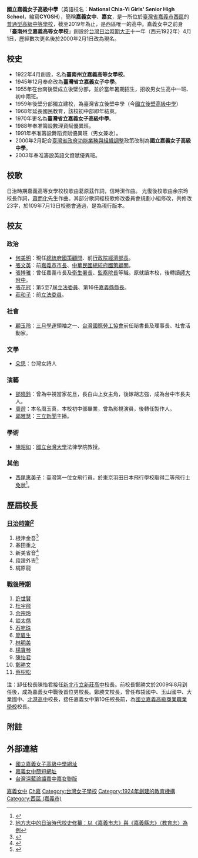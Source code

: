 {{Notability Unreferenced|time=2021-03-13T08:00:47+00:00}}
{{coord|23|28|25|N|120|27|1|E|display=title|pushpin_map=Taiwan Chiayi}}
{{Infobox School
|name           = 國立嘉義女子高級中學
|other_name     = [[英语|English]]：'''National Chia-Yi Girls' Senior High School'''<br>[[日本語|日本語]]：'''こくりつかぎじょしこうきゅうちゅうがく''' 
|image          = National Chia-Yi Girls' Senior High School (Taiwan).jpg
|logo           = Chia-Yi_Girls'_Senior_logo.jpg
|type           = [[普通型高級中等學校|普通型高級中等學校]]
|religion       = 
|affiliation    = [[File:ROC_Ministry_of_Education_Seal.svg|20px]][[中華民國教育部|教育部]]
|established    = 1922年
|founder        = 
|college        = 
|district       = {{ROC}}[[臺灣省|臺灣省]][[嘉義市|嘉義市]][[西區_(嘉義市)|西區]]
|president      = 
|principal      = 蔡枳松
|dean           = 
|staff          = 
|faculty        = 
|grades         = 高一至高三
|gender         = 女生（僅舞蹈班有招收男生）
|students       = 
|classes        = 
|class          = 
|area           = 46,092平方公尺
|motto          = 誠 仁 新 毅
|mascot         = 
|tree           = 
|colors         = 
|magazine       = 
|information    = 
|sc             = 
|cs             = 
|house          = 
|athletics      = 
|conference     = 
|number         = 05-225-4603
|fax            = 
|website        = http://www.cygsh.cy.edu.tw/
|address        =60069 嘉義市西區垂楊路243號
}}

'''國立嘉義女子高級中學'''（英語校名：'''National Chia-Yi Girls' Senior High School'''，縮寫'''CYGSH'''），簡稱'''嘉義女中'''、'''嘉女'''，是一所位於[[臺灣省|臺灣省]][[嘉義市|嘉義市]][[西區_(嘉義市)|西區]]的[[普通型高級中等學校|普通型高級中等學校]]，截至2019年為止，是西區唯一的高中。嘉義女中之前身「'''臺南州立嘉義高等女學校'''」創設於[[台灣日治時期|台灣日治時期]][[大正|大正]]十一年（西元1922年）4月1日，歷經數次更名後於2000年2月1日改為現名。

==校史==
*1922年4月創設，名為'''臺南州立嘉義高等女學校'''。
*1945年12月奉命改為'''臺灣省立嘉義女子中學'''。
*1955年在台南後壁成立後壁分部，並於當年暑期招生，招收男女生高中一班、初中兩班。
*1959年後壁分部獨立建校，為臺灣省立後壁中學（今[[國立後壁高級中學|國立後壁高級中學]]）
*1968年延長國民教育，該校初中部即年結束。
*1970年更名為'''臺灣省立嘉義女子高級中學'''。
*1988年奉准籌設數理資賦優異班。
*1991年奉准籌設舞蹈資賦優異班（男女兼收）。
*2000年2月配合[[臺灣省政府功能業務與組織調整|臺灣省政府功能業務與組織調整]]政策改制為'''國立嘉義女子高級中學'''。
*2003年奉准籌設英語文資賦優異班。

==校歌==
日治時期嘉義高等女學校校歌由葛原茲作詞，信時潔作曲。
光復後校歌由余宗玲校長作詞，[[蕭而化|蕭而化]]先生作曲。其部分歌詞經校歌修改委員會規劃小組修改，共修改23字，於109年7月13日校務會通過，是為現行版本。

==校友==
===政治===
*[[何美玥|何美玥]]：現任[[總統府國策顧問|總統府國策顧問]]、前[[行政院|行政院]][[經濟部長|經濟部長]]。
*[[張文英|張文英]]：前[[嘉義市市長|嘉義市市長]]、[[中華民國|中華民國]][[總統府|總統府]][[國策顧問|國策顧問]]。
*[[張博雅|張博雅]]：曾任嘉義市長及[[衛生署長|衛生署長]]、[[監察院長|監察院長]]等職。原就讀本校，後轉讀[[師大附中|師大附中]]。
*[[張花冠|張花冠]]：第5至7屆[[立法委員|立法委員]]、第16任[[嘉義縣縣長|嘉義縣縣長]]。 
*[[莊和子|莊和子]]：前[[立法委員|立法委員]]。

===社會===
*[[顧玉玲|顧玉玲]]：[[三月學運|三月學運]]領袖之一、[[台灣國際勞工協會|台灣國際勞工協會]]前任祕書長及理事長、社會活動家。
===文學===
*[[朵思|朵思]]：台灣女詩人
===演藝===
*[[邵曉鈴|邵曉鈴]]：曾為中視當家花旦，長白山上女主角，後嫁胡志強，成為台中市長夫人。
*[[周遊|周遊]]：本名周玉真，本校初中部畢業，曾為影視演員，後轉任製作人。
*[[郭雅慧|郭雅慧]]：[[三立新聞|三立新聞]]主播。

===學術===
*[[陳昭如|陳昭如]]：[[國立台灣大學|國立台灣大學]]法律學院教授。

=== 其他 ===

* [[西尾惠美子|西尾惠美子]]：臺灣第一位女飛行員，於東京羽田日本飛行學校取得二等飛行士[[免許|免狀]]<ref name=":0">{{Cite book|title=臺灣航空發達史|last=大竹|first=文輔|year=1939|location=臺北市 |pages=497-512|url=https://tm.ncl.edu.tw/article?u=008_103_000030}}</ref>。

==歷屆校長==
===[[臺灣日治時期|日治時期]]<ref>[https://www.th.gov.tw/new_site/05publish/03publishquery/02journal/01download.php?COLLECNUM=401067404 地方志中的日治時代校史修纂：以《嘉義市志》與《嘉義縣志》〈教育志〉為例]</ref>===
#根津金吾<ref>{{Cite web|url=https://memory.culture.tw/Home/Detail?Id=251275&IndexCode=Culture_Object|title=嘉義女中校門|accessdate=2021-03-21|publisher=中華民國文化部}}</ref>
#春田重之
#新美省音<ref>{{Cite web|url=http://nrch.culture.tw/twpedia.aspx?id=100820|title=嘉義高等女學校|accessdate=2021-03-21|publisher=中華民國文化部|date=2013-01-17|archive-date=2021-04-13|archive-url=https://web.archive.org/web/20210413132154/http://nrch.culture.tw/twpedia.aspx?id=100820|dead-url=no}}</ref>
#段證外吉<ref>{{Cite web|url=https://school.nmth.gov.tw/search/detail/R-03-000455-771112|title=嘉義高等女學校校長室|accessdate=2021-03-21|publisher=中華民國文化部}}</ref>
#梶原龍

===[[臺灣戰後時期|戰後時期]]===
#[[許世賢|許世賢]]
#[[杜宇飛|杜宇飛]]
#[[余宗玲|余宗玲]]
#[[談太儁|談太儁]]
#[[石宛珠|石宛珠]]
#[[廖眉生|廖眉生]]
#[[林明美_(嘉女校長)|林明美]]
#[[楊寶琴|楊寶琴]]
#[[陳怡君_(嘉女校長)|陳怡君]]
#[[鄭勝文|鄭勝文]]
#[[蔡枳松|蔡枳松]]
注：卸任校長陳怡君接任[[新北市立新莊高中|新北市立新莊高中]]校長。前校長鄭勝文於2009年8月到任後，成為嘉義女中戰後首位男校長。鄭勝文校長，曾任布袋國中、玉山國中、大業國中、[[北港高中|北港高中]]校長，接任嘉義女中第10任校長前，為[[國立嘉義高級商業職業學校|國立嘉義高級商業職業學校]]校長。

==附註==
{{Reflist}}

==外部連結==
*[http://www.cygsh.cy.edu.tw/ 國立嘉義女子高級中學網址]{{Wayback|url=http://www.cygsh.cy.edu.tw/ |date=20050807023352 }}
*[http://www.cygsh.tw/ 嘉義女中簡短網址]{{Wayback|url=http://www.cygsh.tw/ |date=20201129050549 }}
*[https://web.archive.org/web/20090221014523/http://student.tw/db/forumdisplay.php?f=196 台灣深藍論譠嘉中嘉女聯版]

{{嘉義市各級學校}}
{{嘉義縣市高級中等學校}}
{{臺灣高中舞蹈及戲劇藝術才能班}}
{{臺灣日治時期舊制高等女學校}}

[[Category:嘉義市中學|嘉義女中]]
[[Category:中華民國國立普通型高級中等學校|Ch嘉]]
[[Category:台灣女子學校|Category:台灣女子學校]]
[[Category:1924年創建的教育機構|Category:1924年創建的教育機構]]
[[Category:西區_(嘉義市)|Category:西區 (嘉義市)]]